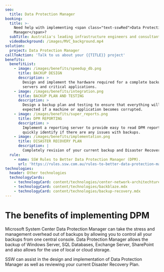 ```yaml
---
seo:
  title: Data Protection Manager
booking:
  title: >-
    Need help with implementing <span class="text-sswRed">Data Protection
    Manager</span>?
  subTitle: Australia's leading infrastructure engineers and consultants
  videoBackground: /images/MVC_background.mp4
solution:
  project: Data Protection Manager
callToAction: 'Talk to us about your {{TITLE}} project'
benefits:
  benefitList:
    - image: /images/benefits/speedup_db.png
      title: BACKUP DESIGN
      description: >
        Design and implement the hardware required for a complete backup of your
        servers and critical applications.
    - image: /images/benefits/integration.png
      title: BACKUP PLAN AND TESTING
      description: >
        Design a backup plan and testing to ensure that everything will work as
        expected if a machine or application becomes corrupted.
    - image: /images/benefits/super_reports.png
      title: DPM REPORTING
      description: >
        Implement a reporting server to provide easy to read DPM reports to
        quickly identify if there are any issues with backups.
    - image: /images/benefits/implementation.png
      title: DISASTER RECOVERY PLAN
      description: |
        Completely revision of your current backup and Disaster Recovery Plan.
  rule:
    - name: SSW Rules to Better Data Protection Manager (DPM).
      url: 'https://rules.ssw.com.au/rules-to-better-data-protection-manager-dpm'
technologies:
  header: Other technologies
  technologyCards:
    - technologyCard: content/technologies/center-network-architechture.mdx
    - technologyCard: content/technologies/backblaze.mdx
    - technologyCard: content/technologies/backup-recovery.mdx
---
```


# The benefits of implementing **DPM**

Microsoft System Center Data Protection Manager can take the stress and management overhead out of backups by allowing you to control all your backups from one central console. Data Protection Manager allows the backup of Windows Server, SQL Databases, Exchange Server, SharePoint and also allows for the use of local or cloud storage.

SSW can assist in the design and implementation of Data Protection Manager as well as reviewing your current Disaster Recovery Plan.
